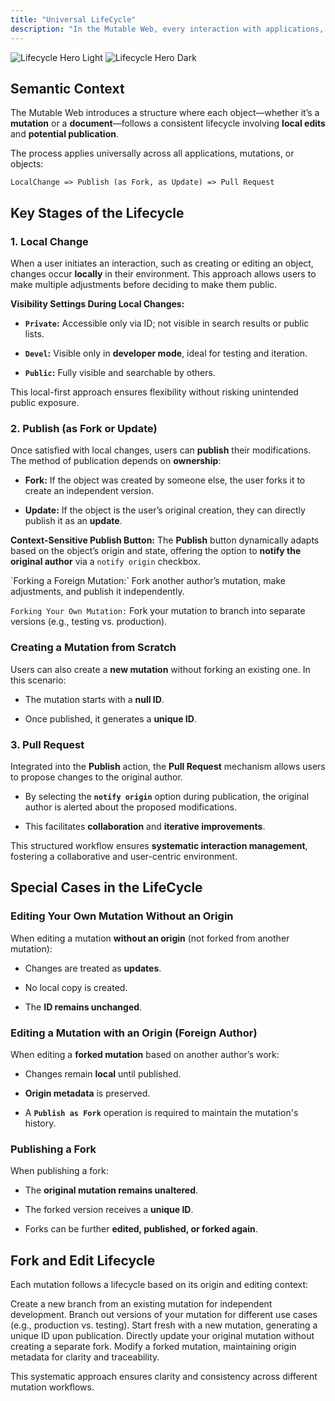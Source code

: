 ```yaml
---
title: "Universal LifeCycle"
description: "In the Mutable Web, every interaction with applications, mutations, and objects follows a consistent workflow, ensuring a seamless and efficient user experience. This universal lifecycle comprises three key stages: Local Change, Publish, and Pull Request."
---
```


<img alt="Lifecycle Hero Light" class="block dark:hidden" src="/images/lifecycle-light.png" />

<img alt="Lifecycle Hero Dark" class="hidden dark:block" src="/images/lifecycle-dark.png" />

## Semantic Context

The Mutable Web introduces a structure where each object—whether it’s a **mutation** or a **document**—follows a consistent lifecycle involving **local edits** and **potential publication**.

The process applies universally across all applications, mutations, or objects:

```text
LocalChange => Publish (as Fork, as Update) => Pull Request
```

## Key Stages of the Lifecycle

### **1. Local Change**

When a user initiates an interaction, such as creating or editing an object, changes occur **locally** in their environment. This approach allows users to make multiple adjustments before deciding to make them public.

**Visibility Settings During Local Changes:**

* **`Private`:** Accessible only via ID; not visible in search results or public lists.

* **`Devel`:** Visible only in **developer mode**, ideal for testing and iteration.

* **`Public`:** Fully visible and searchable by others.

This local-first approach ensures flexibility without risking unintended public exposure.

### **2. Publish (as Fork or Update)**

Once satisfied with local changes, users can **publish** their modifications. The method of publication depends on **ownership**:

* **Fork:** If the object was created by someone else, the user forks it to create an independent version.

* **Update:** If the object is the user’s original creation, they can directly publish it as an **update**.

**Context-Sensitive Publish Button:**
The **Publish** button dynamically adapts based on the object’s origin and state, offering the option to **notify the original author** via a `notify origin` checkbox.

<Accordion title="Example of Forking" defaultOpen={false}>
  `Forking a Foreign Mutation:` Fork another author’s mutation, make adjustments, and publish it independently.&#x20;



  `Forking Your Own Mutation:` Fork your mutation to branch into separate versions (e.g., testing vs. production).
</Accordion>

### **Creating a Mutation from Scratch**

Users can also create a **new mutation** without forking an existing one. In this scenario:

* The mutation starts with a **null ID**.

* Once published, it generates a **unique ID**.

### **3. Pull Request**

Integrated into the **Publish** action, the **Pull Request** mechanism allows users to propose changes to the original author.

* By selecting the **`notify origin`** option during publication, the original author is alerted about the proposed modifications.

* This facilitates **collaboration** and **iterative improvements**.

This structured workflow ensures **systematic interaction management**, fostering a collaborative and user-centric environment.

## Special Cases in the LifeCycle

### **Editing Your Own Mutation Without an Origin**

When editing a mutation **without an origin** (not forked from another mutation):

* Changes are treated as **updates**.

* No local copy is created.

* The **ID remains unchanged**.

### **Editing a Mutation with an Origin (Foreign Author)**

When editing a **forked mutation** based on another author’s work:

* Changes remain **local** until published.

* **Origin metadata** is preserved.

* A **`Publish as Fork`** operation is required to maintain the mutation's history.

### **Publishing a Fork**

When publishing a fork:

* The **original mutation remains unaltered**.

* The forked version receives a **unique ID**.

* Forks can be further **edited, published, or forked again**.

## Fork and Edit Lifecycle

Each mutation follows a lifecycle based on its origin and editing context:

<Steps> <Step title="1. Forking Someone Else’s Mutation"> Create a new branch from an existing mutation for independent development. </Step> <Step title="2. Forking Your Own Mutation"> Branch out versions of your mutation for different use cases (e.g., production vs. testing). </Step> <Step title="3. Creating a Mutation from Scratch"> Start fresh with a new mutation, generating a unique ID upon publication. </Step> <Step title="4. Editing Your Own Mutation (No Origin)"> Directly update your original mutation without creating a separate fork. </Step> <Step title="5. Editing Your Own Mutation (With Origin)"> Modify a forked mutation, maintaining origin metadata for clarity and traceability. </Step> </Steps>

This systematic approach ensures clarity and consistency across different mutation workflows.